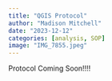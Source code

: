 ```yaml
---
title: "QGIS Protocol"
author: "Madison Mitchell"
date: "2023-12-12"
categories: [analysis, SOP]
image: "IMG_7855.jpeg"
---
```


Protocol Coming Soon!!!!
